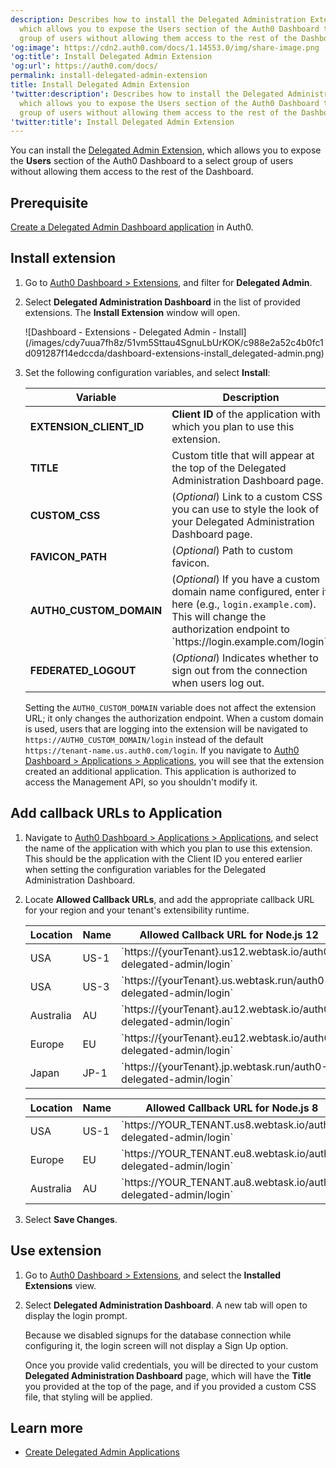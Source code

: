 ```yaml
---
description: Describes how to install the Delegated Administration Extension,
  which allows you to expose the Users section of the Auth0 Dashboard to a select
  group of users without allowing them access to the rest of the Dashboard.
'og:image': https://cdn2.auth0.com/docs/1.14553.0/img/share-image.png
'og:title': Install Delegated Admin Extension
'og:url': https://auth0.com/docs/
permalink: install-delegated-admin-extension
title: Install Delegated Admin Extension
'twitter:description': Describes how to install the Delegated Administration Extension,
  which allows you to expose the Users section of the Auth0 Dashboard to a select
  group of users without allowing them access to the rest of the Dashboard.
'twitter:title': Install Delegated Admin Extension
---
```

You can install the [Delegated Admin Extension](/docs/customize/extensions/delegated-administration-extension), which allows you to expose the **Users** section of the <Tooltip tip="Auth0 Dashboard: Auth0's main product to configure your services." cta="View Glossary" href="/docs/glossary?term=Auth0+Dashboard">Auth0 Dashboard</Tooltip> to a select group of users without allowing them access to the rest of the Dashboard.

## Prerequisite

[Create a Delegated Admin Dashboard application](/docs/customize/extensions/delegated-administration-extension/create-delegated-admin-applications) in Auth0.

## Install extension

1. Go to [Auth0 Dashboard > Extensions](https://manage.auth0.com/#/extensions), and filter for **Delegated Admin**.
2. Select **Delegated Administration Dashboard** in the list of provided extensions. The **Install Extension** window will open.

   <Frame>![Dashboard - Extensions - Delegated Admin - Install](/images/cdy7uua7fh8z/51vm5Sttau4SgnuLbUrKOK/c988e2a52c4b0fc1d091287f14edccda/dashboard-extensions-install_delegated-admin.png)</Frame>
3. Set the following configuration variables, and select **Install**:

   <table class="table"><thead>
   <tr>
   <th>Variable</th>
   <th>Description</th>
   </tr>
   </thead>
   <tbody>
   <tr>
   <td><strong>EXTENSION_CLIENT_ID</strong></td>
   <td><strong>Client ID</strong> of the application with which you plan to use this extension.</td>
   </tr>
   <tr>
   <td><strong>TITLE</strong></td>
   <td>Custom title that will appear at the top of the Delegated Administration Dashboard page.</td>
   </tr>
   <tr>
   <td><strong>CUSTOM_CSS</strong></td>
   <td>(<em>Optional</em>) Link to a custom CSS you can use to style the look of your Delegated Administration Dashboard page.</td>
   </tr>
   <tr>
   <td><strong>FAVICON_PATH</strong></td>
   <td>(<em>Optional</em>) Path to custom favicon.</td>
   </tr>
   <tr>
   <td><strong>AUTH0_CUSTOM_DOMAIN</strong></td>
   <td>(<em>Optional</em>) If you have a custom domain name configured, enter it here (e.g., <code>login.example.com</code>). This will change the authorization endpoint to `https://login.example.com/login`.</td>
   </tr>
   <tr>
   <td><strong>FEDERATED_LOGOUT</strong></td>
   <td>(<em>Optional</em>) Indicates whether to sign out from the connection when users log out.</td>
   </tr>
   </tbody>
   </table>

   Setting the `AUTH0_CUSTOM_DOMAIN` variable does not affect the extension URL; it only changes the authorization endpoint. When a custom domain is used, users that are logging into the extension will be navigated to `https://AUTH0_CUSTOM_DOMAIN/login` instead of the default `https://tenant-name.us.auth0.com/login`.
   If you navigate to [Auth0 Dashboard > Applications > Applications](https://manage.auth0.com/#/applications), you will see that the extension created an additional application. This application is authorized to access the Management API, so you shouldn't modify it.

## Add callback URLs to Application

1. Navigate to [Auth0 Dashboard > Applications > Applications](https://manage.auth0.com/#/applications), and select the name of the application with which you plan to use this extension. This should be the application with the Client ID you entered earlier when setting the configuration variables for the Delegated Administration Dashboard.
2. Locate **Allowed Callback URLs**, and add the appropriate callback URL for your region and your tenant's extensibility runtime.

   <table class="table">
   <thead>
   <tr>
   <th>Location</th>
   <th>Name</th>
   <th>Allowed Callback URL for Node.js 12</th>
   </tr>
   </thead>
   <tbody>
   <tr>
   <td>USA</td>
   <td>US-1</td>
   <td>`https://{yourTenant}.us12.webtask.io/auth0-delegated-admin/login`</td>
   </tr>
   <tr>
   <td>USA</td>
   <td>US-3</td>
   <td>`https://{yourTenant}.us.webtask.run/auth0-delegated-admin/login`</td>
   </tr>
   <tr>
   <td>Australia</td>
   <td>AU</td>
   <td>`https://{yourTenant}.au12.webtask.io/auth0-delegated-admin/login`</td>
   </tr>
   <tr>
   <td>Europe</td>
   <td>EU</td>
   <td>`https://{yourTenant}.eu12.webtask.io/auth0-delegated-admin/login`</td>
   </tr>
   <tr>
   <td>Japan</td>
   <td>JP-1</td>
   <td>`https://{yourTenant}.jp.webtask.run/auth0-delegated-admin/login`</td>
   </tr>
   </tbody>
   </table>

   <table class="table"><thead>
   <tr>
   <th>Location</th>
   <th>Name</th>
   <th>Allowed Callback URL for Node.js 8</th>
   </tr>
   </thead>
   <tbody>
   <tr>
   <td>USA</td>
   <td>US-1</td>
   <td>`https://YOUR_TENANT.us8.webtask.io/auth0-delegated-admin/login`</td>
   </tr>
   <tr>
   <td>Europe</td>
   <td>EU</td>
   <td>`https://YOUR_TENANT.eu8.webtask.io/auth0-delegated-admin/login`</td>
   </tr>
   <tr>
   <td>Australia</td>
   <td>AU</td>
   <td>`https://YOUR_TENANT.au8.webtask.io/auth0-delegated-admin/login`</td>
   </tr>
   </tbody>
   </table>
3. Select **Save Changes**.

## Use extension

1. Go to [Auth0 Dashboard > Extensions](https://manage.auth0.com/#/extensions), and select the **Installed Extensions** view.
2. Select **Delegated Administration Dashboard**. A new tab will open to display the login prompt.

   Because we disabled signups for the database connection while configuring it, the login screen will not display a Sign Up option.

   Once you provide valid credentials, you will be directed to your custom **Delegated Administration Dashboard** page, which will have the **Title** you provided at the top of the page, and if you provided a custom CSS file, that styling will be applied.

## Learn more

* [Create Delegated Admin Applications](/docs/customize/extensions/delegated-administration-extension/create-delegated-admin-applications)